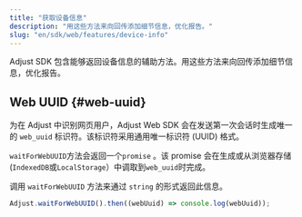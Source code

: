 ```yaml
---
title: "获取设备信息"
description: "用这些方法来向回传添加细节信息，优化报告。"
slug: "en/sdk/web/features/device-info"
---
```

Adjust SDK 包含能够返回设备信息的辅助方法。用这些方法来向回传添加细节信息，优化报告。

Web UUID \{\#web\-uuid\}
----------------------------

<minorversion changed="5.7.0" link="https://github.com/adjust/web_sdk/releases/tag/v5.7.0" /> 

为在 Adjust 中识别网页用户，Adjust Web SDK 会在发送第一次会话时生成唯一的 `web_uuid` 标识符。该标识符采用通用唯一标识符 \(UUID\) 格式。

`waitForWebUUID`方法会返回一个`promise` 。该 promise 会在生成或从浏览器存储\(`IndexedDB`或`LocalStorage`）中调取到`web_uuid`时完成。

调用 `waitForWebUUID` 方法来通过 `string` 的形式返回此信息。

```js
Adjust.waitForWebUUID().then((webUuid) => console.log(webUuid));
```

